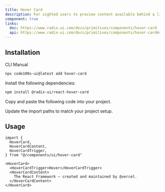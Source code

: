 ```yaml
---
title: Hover Card
description: For sighted users to preview content available behind a link.
component: true
links:
  doc: https://www.radix-ui.com/docs/primitives/components/hover-card
  api: https://www.radix-ui.com/docs/primitives/components/hover-card#api-reference
---
```


<ComponentPreview name="hover-card-demo" />

## Installation

<Tabs defaultValue="cli">

<TabsList>
  <TabsTrigger value="cli">CLI</TabsTrigger>
  <TabsTrigger value="manual">Manual</TabsTrigger>
</TabsList>
<TabsContent value="cli">

```bash
npx code100x-ui@latest add hover-card
```

</TabsContent>

<TabsContent value="manual">

<Step>Install the following dependencies:</Step>

```bash
npm install @radix-ui/react-hover-card
```

<Steps>

<Step>Copy and paste the following code into your project.</Step>

<ComponentSource name="hover-card" />

<Step>Update the import paths to match your project setup.</Step>

</Steps>

</TabsContent>

</Tabs>

## Usage

```tsx
import {
  HoverCard,
  HoverCardContent,
  HoverCardTrigger,
} from "@/components/ui/hover-card"
```

```tsx
<HoverCard>
  <HoverCardTrigger>Hover</HoverCardTrigger>
  <HoverCardContent>
    The React Framework – created and maintained by @vercel.
  </HoverCardContent>
</HoverCard>
```
